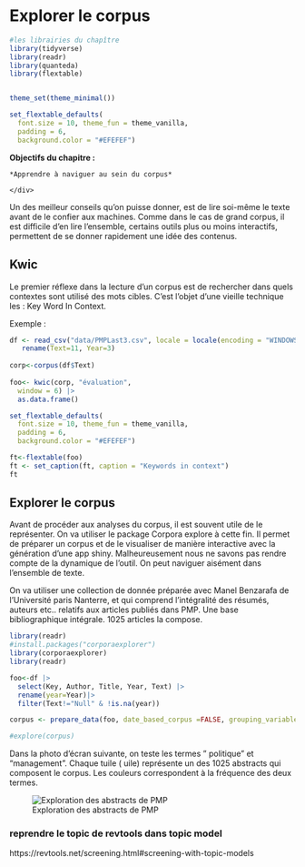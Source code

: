 # Explorer le corpus

```r
#les librairies du chapître
library(tidyverse)
library(readr)
library(quanteda)
library(flextable)


theme_set(theme_minimal()) 

set_flextable_defaults(
  font.size = 10, theme_fun = theme_vanilla,
  padding = 6,
  background.color = "#EFEFEF")


```

**Objectifs du chapitre :**

<div>

```         
*Apprendre à naviguer au sein du corpus*

</div>
```

Un des meilleur conseils qu'on puisse donner, est de lire soi-même le texte avant de le confier aux machines. Comme dans le cas de grand corpus, il est difficile d'en lire l'ensemble, certains outils plus ou moins interactifs, permettent de se donner rapidement une idée des contenus.

## Kwic

Le premier réflexe dans la lecture d'un corpus est de rechercher dans quels contextes sont utilisé des mots cibles. C'est l'objet d'une vieille technique les : Key Word In Context.

Exemple :

```r
df <- read_csv("data/PMPLast3.csv", locale = locale(encoding = "WINDOWS-1252"))|>
   rename(Text=11, Year=3)
 
corp<-corpus(df$Text)
 
foo<- kwic(corp, "évaluation",
  window = 6) |>
  as.data.frame()

set_flextable_defaults(
  font.size = 10, theme_fun = theme_vanilla,
  padding = 6,
  background.color = "#EFEFEF")

ft<-flextable(foo)
ft <- set_caption(ft, caption = "Keywords in context") 
ft
```

## Explorer le corpus

Avant de procéder aux analyses du corpus, il est souvent utile de le représenter. On va utiliser le package Corpora explore à cette fin. Il permet de préparer un corpus et de le visualiser de manière interactive avec la génération d'une app shiny. Malheureusement nous ne savons pas rendre compte de la dynamique de l'outil. On peut naviguer aisément dans l'ensemble de texte.

On va utiliser une collection de donnée préparée avec Manel Benzarafa de l'Université paris Nanterre, et qui comprend l'intégralité des résumés, auteurs etc.. relatifs aux articles publiés dans PMP. Une base bibliographique intégrale. 1025 articles la compose.

```r
library(readr) 
#install.packages("corporaexplorer") 
library(corporaexplorer)   
library(readr) 

foo<-df |> 
  select(Key, Author, Title, Year, Text) |>
  rename(year=Year)|>
  filter(Text!="Null" & !is.na(year))    

corpus <- prepare_data(foo, date_based_corpus =FALSE, grouping_variable = "year")

#explore(corpus)


```

Dans la photo d'écran suivante, on teste les termes " politique" et "management". Chaque tuile ( uile) représente un des 1025 abstracts qui composent le corpus. Les couleurs correspondent à la fréquence des deux termes.

![Exploration des abstracts de PMP](./image/corpexplor.jpg)

### reprendre le topic de revtools dans topic model

https://revtools.net/screening.html#screening-with-topic-models

</div>
